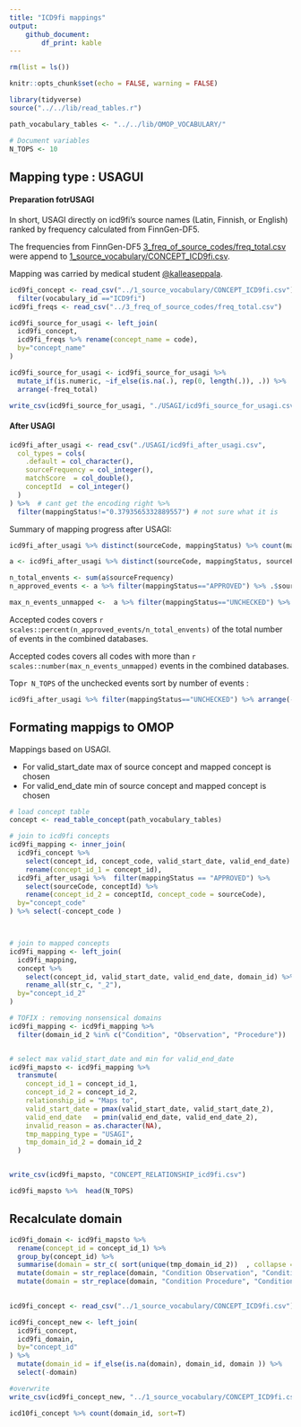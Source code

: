 ```yaml
---
title: "ICD9fi mappings"
output: 
    github_document:
        df_print: kable
---
```


```r
rm(list = ls())

knitr::opts_chunk$set(echo = FALSE, warning = FALSE)

library(tidyverse)
source("../../lib/read_tables.r")

path_vocabulary_tables <- "../../lib/OMOP_VOCABULARY/"

# Document variables 
N_TOPS <- 10
```

## Mapping type : USAGUI 
#### Preparation fotrUSAGI

In short, USAGI directly on icd9fi's source names (Latin, Finnish, or English) ranked by frequency calculated from FinnGen-DF5.

The frequencies from FinnGen-DF5 [3_freq_of_source_codes/freq_total.csv](3_freq_of_source_codes/freq_total.csv)
were append to  [1_source_vocabulary/CONCEPT_ICD9fi.csv](1_source_vocabulary/CONCEPT_ICD9fi.csv). 


Mapping was carried by medical student [\@kalleaseppala](github.com/kalleaseppala). 
 


```r
icd9fi_concept <- read_csv("../1_source_vocabulary/CONCEPT_ICD9fi.csv") %>%  
  filter(vocabulary_id =="ICD9fi")
icd9fi_freqs <- read_csv("../3_freq_of_source_codes/freq_total.csv")
```

```r
icd9fi_source_for_usagi <- left_join(
  icd9fi_concept,
  icd9fi_freqs %>% rename(concept_name = code),
  by="concept_name"
) 
```

```r
icd9fi_source_for_usagi <- icd9fi_source_for_usagi %>%
  mutate_if(is.numeric, ~if_else(is.na(.), rep(0, length(.)), .)) %>% 
  arrange(-freq_total)

write_csv(icd9fi_source_for_usagi, "./USAGI/icd9fi_source_for_usagi.csv")
```


#### After USAGI

```r
icd9fi_after_usagi <- read_csv("./USAGI/icd9fi_after_usagi.csv", 
  col_types = cols( 
    .default = col_character(), 
    sourceFrequency = col_integer(),
    matchScore  = col_double(),
    conceptId  = col_integer()
  )
) %>%  # cant get the encoding right %>%
  filter(mappingStatus!="0.3793565332889557") # not sure what it is 
```
Summary of mapping progress after USAGI:

```r
icd9fi_after_usagi %>% distinct(sourceCode, mappingStatus) %>% count(mappingStatus)
```

```r
a <- icd9fi_after_usagi %>% distinct(sourceCode, mappingStatus, sourceFrequency)

n_total_envents <- sum(a$sourceFrequency)
n_approved_events <- a %>% filter(mappingStatus=="APPROVED") %>% .$sourceFrequency %>% sum()

max_n_events_unmapped <-  a %>% filter(mappingStatus=="UNCHECKED") %>% .$sourceFrequency %>%  max()
```

Accepted codes covers `r scales::percent(n_approved_events/n_total_envents)` of the total number of events in the combined databases. 

Accepted codes covers all codes with more than `r scales::number(max_n_events_unmapped)` events in the combined databases.

Top`r N_TOPS` of the unchecked events sort by number of events : 

```r
icd9fi_after_usagi %>% filter(mappingStatus=="UNCHECKED") %>% arrange(-sourceFrequency) %>% select(sourceCode,  sourceFrequency, matchScore, sourceName, `ADD_INFO:possible_english_name`) %>%  head(N_TOPS)
```

## Formating mappigs to OMOP

Mappings based on USAGI. 

- For valid_start_date max of source concept and mapped concept is chosen 
- For valid_end_date min of source concept and mapped concept is chosen 

```r
# load concept table
concept <- read_table_concept(path_vocabulary_tables)
```


```r
# join to icd9fi concepts
icd9fi_mapping <- inner_join(
  icd9fi_concept %>% 
    select(concept_id, concept_code, valid_start_date, valid_end_date) %>% 
    rename(concept_id_1 = concept_id),
  icd9fi_after_usagi %>%  filter(mappingStatus == "APPROVED") %>% 
    select(sourceCode, conceptId) %>% 
    rename(concept_id_2 = conceptId, concept_code = sourceCode),
  by="concept_code"
) %>% select(-concept_code )



# join to mapped concepts 
icd9fi_mapping <- left_join(
  icd9fi_mapping, 
  concept %>% 
    select(concept_id, valid_start_date, valid_end_date, domain_id) %>% 
    rename_all(str_c, "_2"), 
  by="concept_id_2"
)

# TOFIX : removing nonsensical domains 
icd9fi_mapping <- icd9fi_mapping %>% 
  filter(domain_id_2 %in% c("Condition", "Observation", "Procedure"))


# select max valid_start_date and min for valid_end_date 
icd9fi_mapsto <- icd9fi_mapping %>% 
  transmute(
    concept_id_1 = concept_id_1,
    concept_id_2 = concept_id_2,
    relationship_id = "Maps to",
    valid_start_date = pmax(valid_start_date, valid_start_date_2), 
    valid_end_date   = pmin(valid_end_date, valid_end_date_2), 
    invalid_reason = as.character(NA), 
    tmp_mapping_type = "USAGI", 
    tmp_domain_id_2 = domain_id_2
  )


write_csv(icd9fi_mapsto, "CONCEPT_RELATIONSHIP_icd9fi.csv")

icd9fi_mapsto %>%  head(N_TOPS)

```



## Recalculate domain 
```r
icd9fi_domain <- icd9fi_mapsto %>% 
  rename(concept_id = concept_id_1) %>% 
  group_by(concept_id) %>% 
  summarise(domain = str_c( sort(unique(tmp_domain_id_2))  , collapse = " "), .groups="drop") %>% 
  mutate(domain = str_replace(domain, "Condition Observation", "Condition/Obs" )) %>% 
  mutate(domain = str_replace(domain, "Condition Procedure", "Condition/Procedure" ))
  
```

```r
icd9fi_concept <- read_csv("../1_source_vocabulary/CONCEPT_ICD9fi.csv")

icd9fi_concept_new <- left_join(
  icd9fi_concept, 
  icd9fi_domain, 
  by="concept_id"
) %>% 
  mutate(domain_id = if_else(is.na(domain), domain_id, domain )) %>%
  select(-domain)

#overwrite
write_csv(icd9fi_concept_new, "../1_source_vocabulary/CONCEPT_ICD9fi.csv")

```

```r
icd10fi_concept %>% count(domain_id, sort=T)
```



























